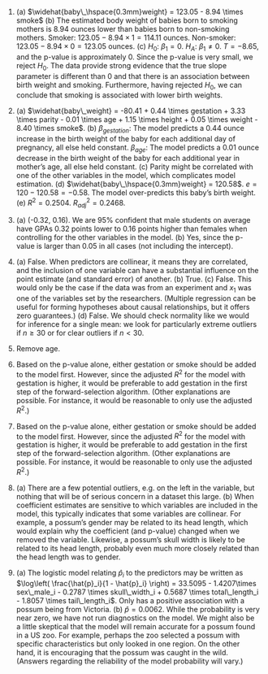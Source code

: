 1. \(a) $\widehat{baby\_\hspace{0.3mm}weight} = 123.05 - 8.94 \times smoke$ (b) The estimated body weight of babies born to smoking mothers is 8.94 ounces lower than babies born to non-smoking mothers. Smoker: $123.05 - 8.94 \times 1 = 114.11$ ounces. Non-smoker: $123.05 - 8.94 \times 0 = 123.05$ ounces. (c) $H_0$: $\beta_1 = 0$. $H_A$: $\beta_1 \ne 0$. $T= -8.65$, and the p-value is approximately 0. Since the p-value is very small, we reject $H_0$. The data provide strong evidence that the true slope parameter is different than 0 and that there is an association between birth weight and smoking. Furthermore, having rejected $H_0$, we can conclude that smoking is associated with lower birth weights.

1. \(a) $\widehat{baby\_weight} = -80.41 + 0.44 \times gestation + 3.33 \times parity - 0.01 \times age + 1.15 \times height + 0.05 \times weight - 8.40 \times smoke$. (b) $\beta_{gestation}$: The model predicts a 0.44 ounce increase in the birth weight of the baby for each additional day of pregnancy, all else held constant. $\beta_{age}$: The model predicts a 0.01 ounce decrease in the birth weight of the baby for each additional year in mother's age, all else held constant. (c) Parity might be correlated with one of the other variables in the model, which complicates model estimation. (d) $\widehat{baby\_\hspace{0.3mm}weight} = 120.58$. $e = 120 - 120.58 = -0.58$. The model over-predicts this baby's birth weight. (e) $R^2 = 0.2504$. $R_{adj}^2 = 0.2468$.

1. \(a) (-0.32, 0.16). We are 95% confident that male students on average have GPAs 0.32 points lower to 0.16 points higher than females when controlling for the other variables in the model. (b) Yes, since the p-value is larger than 0.05 in all cases (not including the intercept).

1. \(a) False. When predictors are collinear, it means they are correlated, and the inclusion of one variable can have a substantial influence on the point estimate (and standard error) of another. (b) True. (c) False. This would only be the case if the data was from an experiment and $x_1$ was one of the variables set by the researchers. (Multiple regression can be useful for forming hypotheses about causal relationships, but it offers zero guarantees.) (d) False. We should check normality like we would for inference for a single mean: we look for particularly extreme outliers if $n \geq 30$ or for clear outliers if $n < 30$.

1. Remove age.

1. Based on the p-value alone, either gestation or smoke should be added to the model first. However, since the adjusted $R^2$ for the model with gestation is higher, it would be preferable to add gestation in the first step of the forward-selection algorithm. (Other explanations are possible. For instance, it would be reasonable to only use the adjusted $R^2$.)

1. Based on the p-value alone, either gestation or smoke should be added to the model first. However, since the adjusted $R^2$ for the model with gestation is higher, it would be preferable to add gestation in the first step of the forward-selection algorithm. (Other explanations are possible. For instance, it would be reasonable to only use the adjusted $R^2$.)

1. \(a) There are a few potential outliers, e.g. on the left in the variable, but nothing that will be of serious concern in a dataset this large. (b) When coefficient estimates are sensitive to which variables are included in the model, this typically indicates that some variables are collinear. For example, a possum's gender may be related to its head length, which would explain why the coefficient (and p-value) changed when we removed the variable. Likewise, a possum's skull width is likely to be related to its head length, probably even much more closely related than the head length was to gender.

1. \(a) The logistic model relating $\hat{p}_i$ to the predictors may be written as $\log\left( \frac{\hat{p}_i}{1 - \hat{p}_i} \right) = 33.5095 - 1.4207\times sex\_male_i - 0.2787 \times skull\_width_i  + 0.5687 \times total\_length_i - 1.8057 \times tail\_length_i$. Only has a positive association with a possum being from Victoria. (b) $\hat{p} = 0.0062$. While the probability is very near zero, we have not run diagnostics on the model. We might also be a little skeptical that the model will remain accurate for a possum found in a US zoo. For example, perhaps the zoo selected a possum with specific characteristics but only looked in one region. On the other hand, it is encouraging that the possum was caught in the wild. (Answers regarding the reliability of the model probability will vary.)
